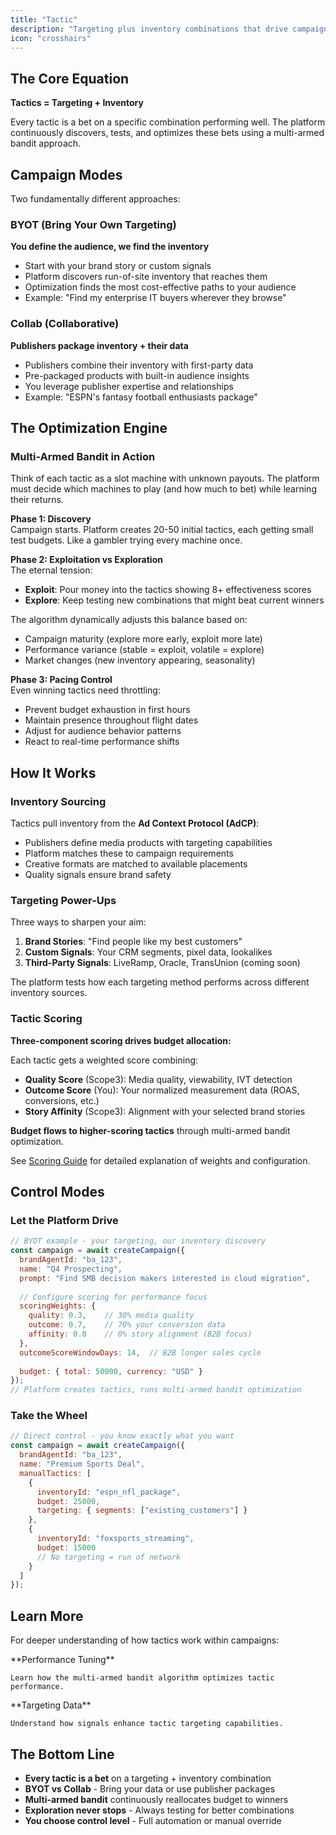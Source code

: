 ```yaml
---
title: "Tactic"
description: "Targeting plus inventory combinations that drive campaign performance"
icon: "crosshairs"
---
```


## The Core Equation

**Tactics = Targeting + Inventory**

Every tactic is a bet on a specific combination performing well. The platform continuously discovers, tests, and optimizes these bets using a multi-armed bandit approach.

## Campaign Modes

Two fundamentally different approaches:

### BYOT (Bring Your Own Targeting)
**You define the audience, we find the inventory**

- Start with your brand story or custom signals
- Platform discovers run-of-site inventory that reaches them
- Optimization finds the most cost-effective paths to your audience
- Example: "Find my enterprise IT buyers wherever they browse"

### Collab (Collaborative)
**Publishers package inventory + their data**

- Publishers combine their inventory with first-party data
- Pre-packaged products with built-in audience insights
- You leverage publisher expertise and relationships
- Example: "ESPN's fantasy football enthusiasts package"

## The Optimization Engine

### Multi-Armed Bandit in Action

Think of each tactic as a slot machine with unknown payouts. The platform must decide which machines to play (and how much to bet) while learning their returns.

**Phase 1: Discovery**  
Campaign starts. Platform creates 20-50 initial tactics, each getting small test budgets. Like a gambler trying every machine once.

**Phase 2: Exploitation vs Exploration**  
The eternal tension:
- **Exploit**: Pour money into the tactics showing 8+ effectiveness scores
- **Explore**: Keep testing new combinations that might beat current winners

The algorithm dynamically adjusts this balance based on:
- Campaign maturity (explore more early, exploit more late)
- Performance variance (stable = exploit, volatile = explore)
- Market changes (new inventory appearing, seasonality)

**Phase 3: Pacing Control**  
Even winning tactics need throttling:
- Prevent budget exhaustion in first hours
- Maintain presence throughout flight dates
- Adjust for audience behavior patterns
- React to real-time performance shifts

## How It Works

### Inventory Sourcing

Tactics pull inventory from the **Ad Context Protocol (AdCP)**:

- Publishers define media products with targeting capabilities
- Platform matches these to campaign requirements
- Creative formats are matched to available placements
- Quality signals ensure brand safety

### Targeting Power-Ups

Three ways to sharpen your aim:

1. **Brand Stories**: "Find people like my best customers"
2. **Custom Signals**: Your CRM segments, pixel data, lookalikes
3. **Third-Party Signals**: LiveRamp, Oracle, TransUnion (coming soon)

The platform tests how each targeting method performs across different inventory sources.

### Tactic Scoring

**Three-component scoring drives budget allocation:**

Each tactic gets a weighted score combining:
- **Quality Score** (Scope3): Media quality, viewability, IVT detection
- **Outcome Score** (You): Your normalized measurement data (ROAS, conversions, etc.)
- **Story Affinity** (Scope3): Alignment with your selected brand stories

**Budget flows to higher-scoring tactics** through multi-armed bandit optimization.

See [Scoring Guide](../optimization/scoring) for detailed explanation of weights and configuration.

## Control Modes

### Let the Platform Drive

```javascript
// BYOT example - your targeting, our inventory discovery
const campaign = await createCampaign({
  brandAgentId: "ba_123",
  name: "Q4 Prospecting",
  prompt: "Find SMB decision makers interested in cloud migration",
  
  // Configure scoring for performance focus
  scoringWeights: {
    quality: 0.3,    // 30% media quality
    outcome: 0.7,    // 70% your conversion data
    affinity: 0.0    // 0% story alignment (B2B focus)
  },
  outcomeScoreWindowDays: 14,  // B2B longer sales cycle
  
  budget: { total: 50000, currency: "USD" }
});
// Platform creates tactics, runs multi-armed bandit optimization
```

### Take the Wheel

```javascript
// Direct control - you know exactly what you want
const campaign = await createCampaign({
  brandAgentId: "ba_123",
  name: "Premium Sports Deal",
  manualTactics: [
    {
      inventoryId: "espn_nfl_package",
      budget: 25000,
      targeting: { segments: ["existing_customers"] }
    },
    {
      inventoryId: "foxsports_streaming", 
      budget: 15000
      // No targeting = run of network
    }
  ]
});
```

## Learn More

For deeper understanding of how tactics work within campaigns:

<CardGroup cols={2}>
  <Card title="Campaign Optimization" href="/optimization/campaigns" icon="chart-line">
    **Performance Tuning**
    
    Learn how the multi-armed bandit algorithm optimizes tactic performance.
  </Card>
  
  <Card title="Signals Guide" href="/object-guides/signal" icon="radar">
    **Targeting Data**
    
    Understand how signals enhance tactic targeting capabilities.
  </Card>
</CardGroup>

## The Bottom Line

- **Every tactic is a bet** on a targeting + inventory combination
- **BYOT vs Collab** - Bring your data or use publisher packages
- **Multi-armed bandit** continuously reallocates budget to winners
- **Exploration never stops** - Always testing for better combinations
- **You choose control level** - Full automation or manual override